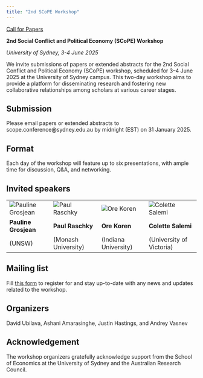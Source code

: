 ```yaml
---
title: "2nd SCoPE Workshop"
---
```


[Call for Papers](https://sydneyscope.org/documents/SCoPE_Call.pdf)

**2nd Social Conflict and Political Economy (SCoPE) Workshop**

*University of Sydney, 3-4 June 2025*

We invite submissions of papers or extended abstracts for the 2nd Social Conflict and Political Economy (SCoPE) workshop, scheduled for 3–4 June 2025 at the University of Sydney campus. This two-day workshop aims to provide a platform for disseminating research and fostering new collaborative relationships among scholars at various career stages.

## Submission 
Please email papers or extended abstracts to scope.conference@sydney.edu.au by midnight (EST) on 31 January 2025.

## Format
Each day of the workshop will feature up to six presentations, with ample time for discussion, Q&A, and networking.

## Invited speakers 

<table>
  <tr>
    <td><img src="images/Pauline.png" alt="Pauline Grosjean"></td>
    <td><img src="images/Paul.png" alt="Paul Raschky"></td>
    <td><img src="images/Ore.png" alt="Ore Koren"></td>
    <td><img src="images/Colette.png" alt="Colette Salemi"></td>
  </tr>
  <tr>
    <td>**Pauline Grosjean**</td>
    <td>**Paul Raschky**</td>
    <td>**Ore Koren**</td>
    <td>**Colette Salemi**</td>
  </tr>
  <tr>
    <td>(UNSW)</td>
    <td>(Monash University)</td>
    <td>(Indiana University)</td>
    <td>(University of Victoria)</td>
  </tr>
</table>

## Mailing list

Fill [this form](https://docs.google.com/forms/d/e/1FAIpQLScEMGr9MvYD2YrZio-87oiKgOIgWr2MJisO-Kkgj4QQxMsJlA/viewform) to register for and stay up-to-date with any news and updates related to the workshop.

## Organizers 
David Ubilava, Ashani Amarasinghe, Justin Hastings, and Andrey Vasnev

## Acknowledgement 
The workshop organizers gratefully acknowledge support from the School of Economics at the University of Sydney and the Australian Research Council. 
